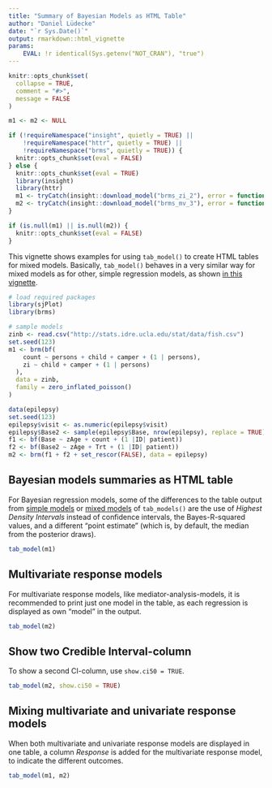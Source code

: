 ```yaml
---
title: "Summary of Bayesian Models as HTML Table"
author: "Daniel Lüdecke"
date: "`r Sys.Date()`"
output: rmarkdown::html_vignette
params:
    EVAL: !r identical(Sys.getenv("NOT_CRAN"), "true")
---
```


<!--
vignette: >
  %\VignetteIndexEntry{Summary of Bayesian Models as HTML Table}
  %\VignetteEngine{knitr::rmarkdown}
  %\VignetteEncoding{UTF-8}
-->

```r
knitr::opts_chunk$set(
  collapse = TRUE, 
  comment = "#>", 
  message = FALSE
)

m1 <- m2 <- NULL

if (!requireNamespace("insight", quietly = TRUE) ||
    !requireNamespace("httr", quietly = TRUE) ||
    !requireNamespace("brms", quietly = TRUE)) {
  knitr::opts_chunk$set(eval = FALSE)
} else {
  knitr::opts_chunk$set(eval = TRUE)
  library(insight)
  library(httr)
  m1 <- tryCatch(insight::download_model("brms_zi_2"), error = function(e) NULL)
  m2 <- tryCatch(insight::download_model("brms_mv_3"), error = function(e) NULL)
}

if (is.null(m1) || is.null(m2)) {
  knitr::opts_chunk$set(eval = FALSE)
}
```

This vignette shows examples for using `tab_model()` to create HTML tables for mixed models. Basically, `tab_model()` behaves in a very similar way for mixed models as for other, simple regression models, as shown [in this vignette](tab_model_estimates.html).

```r
# load required packages
library(sjPlot)
library(brms)

# sample models
zinb <- read.csv("http://stats.idre.ucla.edu/stat/data/fish.csv")
set.seed(123)
m1 <- brm(bf(
    count ~ persons + child + camper + (1 | persons),
    zi ~ child + camper + (1 | persons)
  ),
  data = zinb,
  family = zero_inflated_poisson()
)

data(epilepsy)
set.seed(123)
epilepsy$visit <- as.numeric(epilepsy$visit)
epilepsy$Base2 <- sample(epilepsy$Base, nrow(epilepsy), replace = TRUE)
f1 <- bf(Base ~ zAge + count + (1 |ID| patient))
f2 <- bf(Base2 ~ zAge + Trt + (1 |ID| patient))
m2 <- brm(f1 + f2 + set_rescor(FALSE), data = epilepsy)
```

## Bayesian models summaries as HTML table

For Bayesian regression models, some of the differences to the table output from [simple models](tab_model_estimates.html) or [mixed models](tab_mixed.html) of `tab_models()` are the use of _Highest Density Intervals_ instead of confidence intervals, the Bayes-R-squared values, and a different "point estimate" (which is, by default, the median from the posterior draws).

```r
tab_model(m1)
``` 

## Multivariate response models

For multivariate response models, like mediator-analysis-models, it is recommended to print just one model in the table, as each regression is displayed as own "model" in the output.

```r
tab_model(m2)
``` 

## Show two Credible Interval-column

To show a second CI-column, use `show.ci50 = TRUE`.

```r
tab_model(m2, show.ci50 = TRUE)
``` 

## Mixing multivariate and univariate response models

When both multivariate and univariate response models are displayed in one table, a column _Response_ is added for the multivariate response model, to indicate the different outcomes.

```r
tab_model(m1, m2)
``` 
